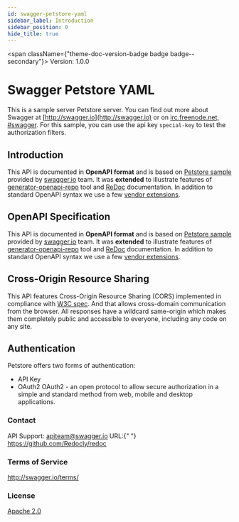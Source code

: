 ```yaml
---
id: swagger-petstore-yaml
sidebar_label: Introduction
sidebar_position: 0
hide_title: true
---
```


<span className={"theme-doc-version-badge badge badge--secondary"}>
  Version: 1.0.0
</span>

# Swagger Petstore YAML

This is a sample server Petstore server.
You can find out more about Swagger at
[http://swagger.io](http://swagger.io) or on [irc.freenode.net, #swagger](http://swagger.io/irc/).
For this sample, you can use the api key `special-key` to test the authorization filters.

## Introduction

This API is documented in **OpenAPI format** and is based on
[Petstore sample](http://petstore.swagger.io/) provided by [swagger.io](http://swagger.io) team.
It was **extended** to illustrate features of [generator-openapi-repo](https://github.com/Rebilly/generator-openapi-repo)
tool and [ReDoc](https://github.com/Redocly/redoc) documentation. In addition to standard
OpenAPI syntax we use a few [vendor extensions](https://github.com/Redocly/redoc/blob/master/docs/redoc-vendor-extensions.md).

## OpenAPI Specification

This API is documented in **OpenAPI format** and is based on
[Petstore sample](http://petstore.swagger.io/) provided by [swagger.io](http://swagger.io) team.
It was **extended** to illustrate features of [generator-openapi-repo](https://github.com/Rebilly/generator-openapi-repo)
tool and [ReDoc](https://github.com/Redocly/redoc) documentation. In addition to standard
OpenAPI syntax we use a few [vendor extensions](https://github.com/Redocly/redoc/blob/master/docs/redoc-vendor-extensions.md).

## Cross-Origin Resource Sharing

This API features Cross-Origin Resource Sharing (CORS) implemented in compliance with [W3C spec](https://www.w3.org/TR/cors/).
And that allows cross-domain communication from the browser.
All responses have a wildcard same-origin which makes them completely public and accessible to everyone, including any code on any site.

## Authentication

Petstore offers two forms of authentication:

- API Key
- OAuth2
  OAuth2 - an open protocol to allow secure authorization in a simple
  and standard method from web, mobile and desktop applications.

<SecurityDefinitions />

<div
  style={{
    display: "flex",
    flexDirection: "column",
    marginBottom: "var(--ifm-paragraph-margin-bottom)",
  }}
>
  <h3 style={{ marginBottom: "0.25rem" }}>Contact</h3>
  <span>
    API Support: <a href={"mailto:apiteam@swagger.io"}>apiteam@swagger.io</a>
  </span>
  <span>
    URL:{" "}
    <a href={"https://github.com/Redocly/redoc"}>
      https://github.com/Redocly/redoc
    </a>
  </span>
</div>
<div style={{ marginBottom: "var(--ifm-paragraph-margin-bottom)" }}>
  <h3 style={{ marginBottom: "0.25rem" }}>Terms of Service</h3>
  <a href={"http://swagger.io/terms/"}>http://swagger.io/terms/</a>
</div>
<div style={{ marginBottom: "var(--ifm-paragraph-margin-bottom)" }}>
  <h3 style={{ marginBottom: "0.25rem" }}>License</h3>
  <a href={"http://www.apache.org/licenses/LICENSE-2.0.html"}>Apache 2.0</a>
</div>
